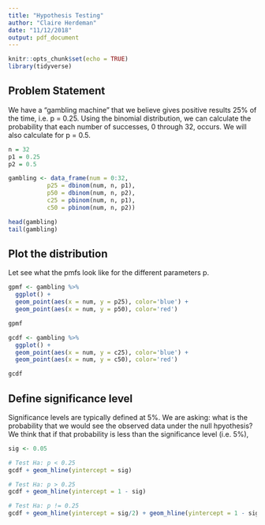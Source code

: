 ```yaml
---
title: "Hypothesis Testing"
author: "Claire Herdeman"
date: "11/12/2018"
output: pdf_document
---
```


```r
knitr::opts_chunk$set(echo = TRUE)
library(tidyverse)
```

## Problem Statement
We have a "gambling machine" that we believe gives positive results 25% of the time, i.e. p = 0.25. Using the binomial distribution, we can calculate the probability that each number of successes, 0 through 32, occurs. We will also calculate for p = 0.5.

```r
n = 32
p1 = 0.25
p2 = 0.5

gambling <- data_frame(num = 0:32,
           p25 = dbinom(num, n, p1),
           p50 = dbinom(num, n, p2),
           c25 = pbinom(num, n, p1),
           c50 = pbinom(num, n, p2))

head(gambling)
tail(gambling)
```


## Plot the distribution
Let see what the pmfs look like for the different parameters p.

```r
gpmf <- gambling %>% 
  ggplot() +
  geom_point(aes(x = num, y = p25), color='blue') +
  geom_point(aes(x = num, y = p50), color='red') 

gpmf
```

```r
gcdf <- gambling %>% 
  ggplot() +
  geom_point(aes(x = num, y = c25), color='blue') +
  geom_point(aes(x = num, y = c50), color='red') 

gcdf
```

## Define significance level
Significance levels are typically defined at 5%. We are asking: what is the probability that we would see the observed data under the null hpyothesis? We think that if that probability is less than the significance level (i.e. 5%), 
```r
sig <- 0.05

# Test Ha: p < 0.25
gcdf + geom_hline(yintercept = sig)
```

```r
# Test Ha: p > 0.25
gcdf + geom_hline(yintercept = 1 - sig)
```

```r
# Test Ha: p != 0.25
gcdf + geom_hline(yintercept = sig/2) + geom_hline(yintercept = 1 - sig/2)
```